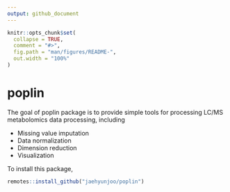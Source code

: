 ```yaml
---
output: github_document
---
```


<!-- README.md is generated from README.Rmd. Please edit that file -->

```r
knitr::opts_chunk$set(
  collapse = TRUE,
  comment = "#>",
  fig.path = "man/figures/README-",
  out.width = "100%"
)
```

# poplin

The goal of poplin package is to provide simple tools for processing LC/MS
metabolomics data processing, including

- Missing value imputation
- Data normalization
- Dimension reduction
- Visualization

To install this package, 

```r
remotes::install_github("jaehyunjoo/poplin")
```


